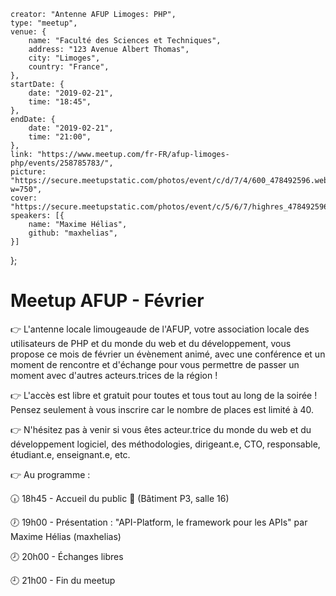     creator: "Antenne AFUP Limoges: PHP",
    type: "meetup",
    venue: {
        name: "Faculté des Sciences et Techniques",
        address: "123 Avenue Albert Thomas",
        city: "Limoges",
        country: "France",
    },
    startDate: {
        date: "2019-02-21",
        time: "18:45",
    },
    endDate: {
        date: "2019-02-21",
        time: "21:00",
    },
    link: "https://www.meetup.com/fr-FR/afup-limoges-php/events/258785783/",
    picture: "https://secure.meetupstatic.com/photos/event/c/d/7/4/600_478492596.webp?w=750",
    cover: "https://secure.meetupstatic.com/photos/event/c/5/6/7/highres_478492596.jpeg",
    speakers: [{
        name: "Maxime Hélias",
        github: "maxhelias",
    }]
};

# Meetup AFUP - Février

👉 L'antenne locale limougeaude de l'AFUP, votre association locale des utilisateurs de PHP et du monde du web et du développement, vous propose ce mois de février un évènement animé, avec une conférence et un moment de rencontre et d'échange pour vous permettre de passer un moment avec d'autres acteurs.trices de la région !

👉 L'accès est libre et gratuit pour toutes et tous tout au long de la soirée ! Pensez seulement à vous inscrire car le nombre de places est limité à 40.

👉 N'hésitez pas à venir si vous êtes acteur.trice du monde du web et du développement logiciel, des méthodologies, dirigeant.e, CTO, responsable, étudiant.e, enseignant.e, etc.

👉 Au programme :

🕡 18h45 - Accueil du public 🙋 (Bâtiment P3, salle 16)

🕖 19h00 - Présentation : "API-Platform, le framework pour les APIs" par Maxime Hélias (maxhelias)

🕗 20h00 - Échanges libres

🕘 21h00 - Fin du meetup

